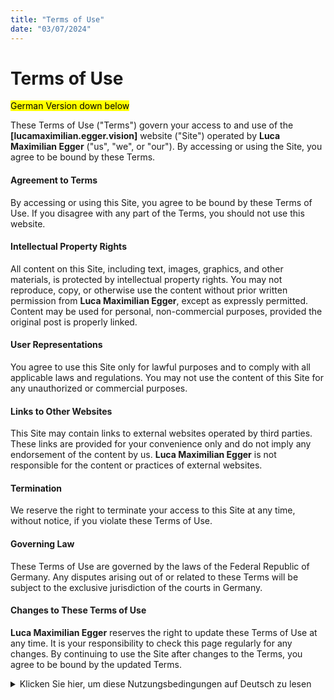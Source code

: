 ```yaml
---
title: "Terms of Use"
date: "03/07/2024"
---
```

# Terms of Use

<mark>German Version down below</mark>

These Terms of Use ("Terms") govern your access to and use of the **[lucamaximilian.egger.vision]** website ("Site") operated by **Luca Maximilian Egger** ("us", "we", or "our"). By accessing or using the Site, you agree to be bound by these Terms.

#### Agreement to Terms
By accessing or using this Site, you agree to be bound by these Terms of Use. If you disagree with any part of the Terms, you should not use this website.

#### Intellectual Property Rights
All content on this Site, including text, images, graphics, and other materials, is protected by intellectual property rights. You may not reproduce, copy, or otherwise use the content without prior written permission from **Luca Maximilian Egger**, except as expressly permitted. Content may be used for personal, non-commercial purposes, provided the original post is properly linked.

#### User Representations
You agree to use this Site only for lawful purposes and to comply with all applicable laws and regulations. You may not use the content of this Site for any unauthorized or commercial purposes.

#### Links to Other Websites
This Site may contain links to external websites operated by third parties. These links are provided for your convenience only and do not imply any endorsement of the content by us. **Luca Maximilian Egger** is not responsible for the content or practices of external websites.

#### Termination
We reserve the right to terminate your access to this Site at any time, without notice, if you violate these Terms of Use.

#### Governing Law
These Terms of Use are governed by the laws of the Federal Republic of Germany. Any disputes arising out of or related to these Terms will be subject to the exclusive jurisdiction of the courts in Germany.

#### Changes to These Terms of Use
**Luca Maximilian Egger** reserves the right to update these Terms of Use at any time. It is your responsibility to check this page regularly for any changes. By continuing to use the Site after changes to the Terms, you agree to be bound by the updated Terms.

<details>
  <summary>Klicken Sie hier, um diese Nutzungsbedingungen auf Deutsch zu lesen</summary>

  # Nutzungsbedingungen

  Diese Nutzungsbedingungen ("Bedingungen") regeln Ihren Zugriff auf und die Nutzung der **[lucamaximilian.egger.vision]** Website ("Seite"), die von **Luca Maximilian Egger** ("uns", "wir" oder "unser") betrieben wird. Durch den Zugriff auf oder die Nutzung der Seite erklären Sie sich mit diesen Bedingungen einverstanden.

  #### Zustimmung zu den Bedingungen
  Durch die Nutzung dieser Website erklären Sie sich mit diesen Nutzungsbedingungen einverstanden. Wenn Sie mit einem Teil dieser Bedingungen nicht einverstanden sind, sollten Sie die Website nicht weiter nutzen.

  #### Urheberrechte
  Der gesamte Inhalt dieser Website, einschließlich Texte, Bilder, Grafiken und anderer Materialien, ist urheberrechtlich geschützt. Sie dürfen den Inhalt dieser Website nicht ohne vorherige schriftliche Genehmigung von **Luca Maximilian Egger** reproduzieren, kopieren oder anderweitig verwenden, es sei denn, dies ist ausdrücklich gestattet. Inhalte dürfen für persönliche, nicht kommerzielle Zwecke verwendet werden, vorausgesetzt, der Originalbeitrag wird ordnungsgemäß verlinkt.

  #### Benutzererklärungen
  Sie erklären sich damit einverstanden, diese Website nur für rechtmäßige Zwecke zu nutzen und alle geltenden Gesetze und Vorschriften einzuhalten. Sie dürfen den Inhalt dieser Website nicht für unerlaubte oder kommerzielle Zwecke verwenden.

  #### Links zu anderen Websites
  Diese Website kann Links zu externen Websites enthalten, die von Dritten betrieben werden. Diese Links dienen lediglich der Benutzerfreundlichkeit und stellen keine Billigung des Inhalts durch uns dar. **Luca Maximilian Egger** ist nicht verantwortlich für die Inhalte oder Praktiken externer Websites.

  #### Kündigung
  Wir behalten uns das Recht vor, Ihren Zugang zu dieser Website jederzeit und ohne Vorankündigung zu sperren, wenn Sie gegen diese Nutzungsbedingungen verstoßen.

  #### Anwendbares Recht
  Diese Nutzungsbedingungen unterliegen den Gesetzen der Bundesrepublik Deutschland. Alle Streitigkeiten, die sich aus oder im Zusammenhang mit diesen Bedingungen ergeben, unterliegen der ausschließlichen Zuständigkeit der Gerichte in Deutschland.

  #### Änderungen dieser Nutzungsbedingungen
  **Luca Maximilian Egger** behält sich das Recht vor, diese Nutzungsbedingungen jederzeit zu aktualisieren. Es liegt in Ihrer Verantwortung, diese Seite regelmäßig auf Änderungen zu überprüfen. Durch die fortgesetzte Nutzung der Website nach Änderungen der Bedingungen erklären Sie sich mit diesen Änderungen einverstanden.

</details>